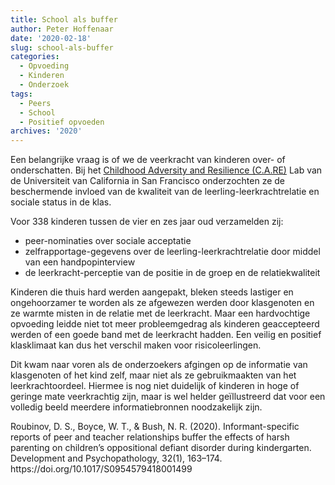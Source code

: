 ```yaml
---
title: School als buffer
author: Peter Hoffenaar
date: '2020-02-18'
slug: school-als-buffer
categories:
  - Opvoeding
  - Kinderen
  - Onderzoek
tags:
  - Peers
  - School
  - Positief opvoeden
archives: '2020'
---
```

Een belangrijke vraag is of we de veerkracht van kinderen over- of onderschatten. Bij het [Childhood Adversity and Resilience (C.A.RE)](https://carelab.ucsf.edu/) Lab van de Universiteit van California in San Francisco onderzochten ze de beschermende invloed van de kwaliteit van de leerling-leerkrachtrelatie en sociale status in de klas. 

Voor 338 kinderen tussen de vier en zes jaar oud verzamelden zij:

* peer-nominaties over sociale acceptatie 
* zelfrapportage-gegevens over de leerling-leerkrachtrelatie door middel van een handpopinterview
* de leerkracht-perceptie van de positie in de groep en de relatiekwaliteit

Kinderen die thuis hard werden aangepakt, bleken steeds lastiger en ongehoorzamer te worden als ze afgewezen werden door klasgenoten en ze warmte misten in de relatie met de leerkracht. Maar een hardvochtige opvoeding leidde niet tot meer probleemgedrag als kinderen geaccepteerd werden of een goede band met de leerkracht hadden. Een veilig en positief klasklimaat kan dus het verschil maken voor risicoleerlingen. 

Dit kwam naar voren als de onderzoekers afgingen op de informatie van klasgenoten of het kind zelf, maar niet als ze gebruikmaakten van het leerkrachtoordeel. Hiermee is nog niet duidelijk of kinderen in hoge of geringe mate veerkrachtig zijn, maar is wel helder geïllustreerd dat voor een volledig beeld meerdere informatiebronnen noodzakelijk zijn.

Roubinov, D. S., Boyce, W. T., & Bush, N. R. (2020). Informant-specific reports of peer and teacher relationships buffer the effects of harsh parenting on children’s oppositional defiant disorder during kindergarten. Development and Psychopathology, 32(1), 163–174. https://doi.org/10.1017/S0954579418001499
